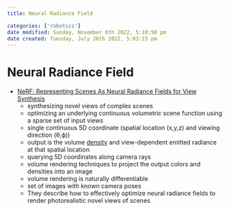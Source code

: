 ```yaml
---
title: Neural Radiance Field

categories: ['robotics']
date modified: Sunday, November 6th 2022, 5:10:50 pm
date created: Tuesday, July 26th 2022, 5:03:15 pm
---
```


# Neural Radiance Field


- [NeRF: Representing Scenes As Neural Radiance Fields for View Synthesis](https://arxiv.org/abs/2003.08934)
	- synthesizing novel views of complex scenes
	- optimizing an underlying continuous volumetric scene function using a sparse set of input views
	- single continuous 5D coordinate (spatial location (x,y,z) and viewing direction (θ,ϕ))
	- output is the volume [density](Density.qmd) and view-dependent emitted radiance at that spatial location
	- querying 5D coordinates along camera rays
	- volume rendering techniques to project the output colors and densities into an image
	- volume rendering is naturally differentiable
	- set of images with known camera poses
	- They describe how to effectively optimize neural radiance fields to render photorealistic novel views of scenes



